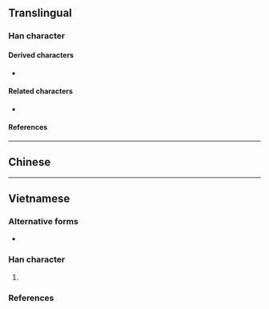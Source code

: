 {{also|兩|両}}
{{character info/new}}
==Translingual==
{{stroke order|strokes=7}}
{{Han simplified forms|兩|両|两}}

===Han character===
{{Han char|rn=1|rad=一|as=06|sn=7|four=10227|canj=MOOB|ids=⿱一⿻冂从,⿻⿱一从冂}}

====Derived characters====
* {{l|mul|[[俩]], [[唡]], [[𪭵]], [[𮉧]], [[辆]], [[𮔊]], [[𮖁]], [[𪠡]], [[𬰥]], [[魉]], [[𫦩]], [[𬾇]], [[𬜯]], [[𤂎]]}}

====Related characters====
* {{l|mul|兩}} {{q|Orthodox [[Traditional Chinese|traditional form]]}}

====References====
{{Han ref|kx=0078.131|dkj=00051|dj=0157.210|hdz=10021.020|uh=4E24}}

----

==Chinese==
{{zh-see|兩|sv}}

----

==Vietnamese==

===Alternative forms===
* {{vi-l|兩|lưỡng}}

===Han character===
{{vi-readings|rs=一06
|hanviet=lưỡng-tdcndg;tdcntd;gdhn, lạng-gdhn
|nom=lưỡng-tdcndg;tdcntd;gdhn, lạng-tdcndg;tdcntd;gdhn, lưởng-genibrel
}}

# {{defn|lang=vi|sort=一06}}

===References===
<references/>
